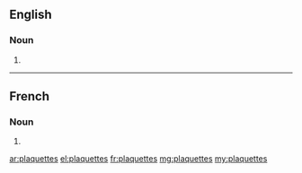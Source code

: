 ==English==

===Noun===
{{head|en|plural}}

# {{plural of|plaquette|lang=en}}

----

==French==

===Noun===
{{head|fr|plural}} {{g|f-p}}

# {{plural of|plaquette|lang=fr}}

[[ar:plaquettes]]
[[el:plaquettes]]
[[fr:plaquettes]]
[[mg:plaquettes]]
[[my:plaquettes]]